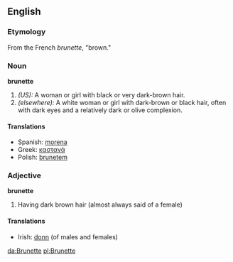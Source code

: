 ==English==
===Etymology===
From the French ''brunette'', "brown."  {{F}}

===Noun===
'''brunette'''
#''(US):'' A woman or girl with black or very dark-brown hair.
#''(elsewhere):'' A white woman or girl with dark-brown or black hair, often with dark eyes and a relatively dark or olive complexion.

====Translations====
*Spanish: [[morena]]
*Greek: [[καστανά]]
*Polish: [[brunetem]]

===Adjective===
'''brunette'''
#Having dark brown hair (almost always said of a female)

====Translations====
*Irish: [[donn]] (of males and females)

[[da:Brunette]]
[[pl:Brunette]]